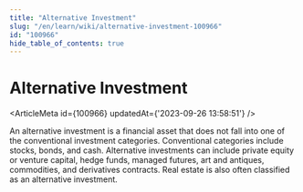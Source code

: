 ```yaml
---
title: "Alternative Investment"
slug: "/en/learn/wiki/alternative-investment-100966"
id: "100966"
hide_table_of_contents: true
---
```



# Alternative Investment

<ArticleMeta id={100966} updatedAt={'2023-09-26 13:58:51'} />
<div className='border-solid border-b border-t-0 my-4 border-[var(--ifm-color-gray-300)]' />

An alternative investment is a financial asset that does not fall into one of the conventional investment categories. Conventional categories include stocks, bonds, and cash. Alternative investments can include private equity or venture capital, hedge funds, managed futures, art and antiques, commodities, and derivatives contracts. Real estate is also often classified as an alternative investment.
